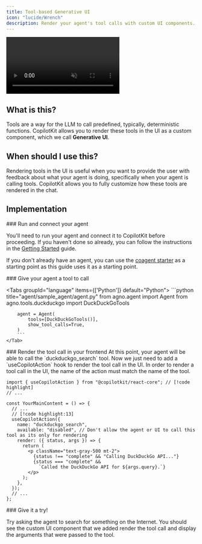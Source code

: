 ```yaml
---
title: Tool-based Generative UI
icon: "lucide/Wrench"
description: Render your agent's tool calls with custom UI components.
---
```



<video
  src="/images/coagents/tool-based-gen-ui.mp4"
  className="rounded-lg shadow-xl"
  loop
  playsInline
  controls
  autoPlay
  muted
/>
<Callout>
  This video demonstrates the [implementation](#implementation) section applied
  to out [coagents starter
  project](https://github.com/CopilotKit/CopilotKit/tree/main/examples/agno/starter).
</Callout>

## What is this?

Tools are a way for the LLM to call predefined, typically, deterministic functions. CopilotKit allows you to render these tools in the UI
as a custom component, which we call **Generative UI**.

## When should I use this?

Rendering tools in the UI is useful when you want to provide the user with feedback about what your agent is doing, specifically
when your agent is calling tools. CopilotKit allows you to fully customize how these tools are rendered in the chat.

## Implementation

<Steps>
<Step>
### Run and connect your agent

You'll need to run your agent and connect it to CopilotKit before proceeding. If you haven't done so already,
you can follow the instructions in the [Getting Started](/agno/quickstart/agno) guide.

If you don't already have an agent, you can use the [coagent starter](https://github.com/CopilotKit/CopilotKit/tree/main/examples/agno/starter) as a starting point
as this guide uses it as a starting point.

</Step>
<Step>
### Give your agent a tool to call

<Tabs groupId="language" items={['Python']} default="Python">
    <Tab value="Python">
        ```python title="agent/sample_agent/agent.py"
        from agno.agent import Agent
        from agno.tools.duckduckgo import DuckDuckGoTools

        agent = Agent(
            tools=[DuckDuckGoTools()],
            show_tool_calls=True,
        )
        ```
    </Tab>

</Tabs>
</Step>
<Step>
### Render the tool call in your frontend
At this point, your agent will be able to call the `duckduckgo_search` tool. Now
we just need to add a `useCopilotAction` hook to render the tool call in
the UI.

<Callout type="info" title="Important">
  In order to render a tool call in the UI, the name of the action must match
  the name of the tool.
</Callout>

```tsx title="app/page.tsx"
import { useCopilotAction } from "@copilotkit/react-core"; // [!code highlight]
// ...

const YourMainContent = () => {
  // ...
  // [!code highlight:13]
  useCopilotAction({
    name: "duckduckgo_search",
    available: "disabled", // Don't allow the agent or UI to call this tool as its only for rendering
    render: ({ status, args }) => {
      return (
        <p className="text-gray-500 mt-2">
          {status !== "complete" && "Calling DuckDuckGo API..."}
          {status === "complete" &&
            `Called the DuckDuckGo API for ${args.query}.`}
        </p>
      );
    },
  });
  // ...
};
```

</Step>
<Step>
### Give it a try!

Try asking the agent to search for something on the Internet. You should see the custom UI component that we added
render the tool call and display the arguments that were passed to the tool.

</Step>
</Steps>